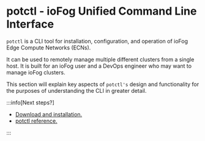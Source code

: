 # potctl - ioFog Unified Command Line Interface

`potctl` is a CLI tool for installation, configuration, and operation of ioFog Edge Compute Networks (ECNs).

It can be used to remotely manage multiple different clusters from a single host. It is built for an ioFog user and a DevOps engineer who may want to manage ioFog clusters.

This section will explain key aspects of `potctl's` design and functionality for the purposes of understanding the CLI in greater detail.


:::info[Next steps?]
  <ul>
    <li><a href="../potctl/download">Download and installation.</a></li>
    <li><a href="../reference-potctl/reference-kinds">potctl reference.</a></li>
  </ul>
:::


<EditPageAdmonition />
